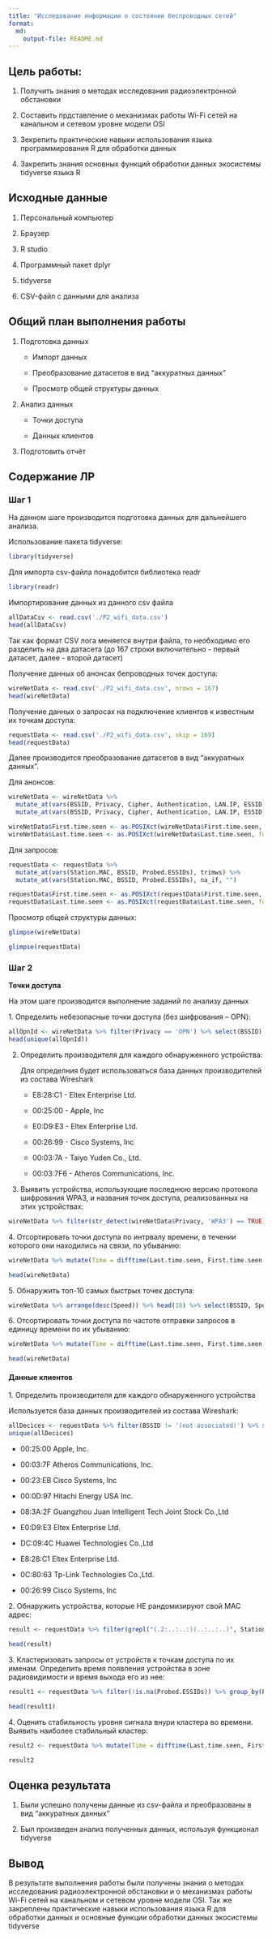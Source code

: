 ```yaml
---
title: "Исследование информации о состоянии беспроводных сетей"
format: 
  md:
    output-file: README.md
---
```


## Цель работы:

1.  Получить знания о методах исследования радиоэлектронной обстановки

2.  Составить прдставление о механизмах работы Wi-Fi сетей на канальном и сетевом уровне модели OSI

3.  Зекрепить практические навыки использования языка программирования R для обработки данных

4.  Закрепить знания основных функций обработки данных экосистемы tidyverse языка R

## Исходные данные

1.  Персональный компьютер

2.  Браузер

3.  R studio

4.  Программный пакет dplyr

5.  tidyverse

6.  CSV-файл с данными для анализа

## Общий план выполнения работы

1.  Подготовка данных

    -   Импорт данных

    -   Преобразование датасетов в вид “аккуратных данных”

    -   Просмотр общей структуры данных

2.  Анализ данных

    -   Точки доступа

    -   Данных клиентов

3.  Подготовить отчёт

## Содержание ЛР

### Шаг 1

На данном шаге производится подготовка данных для дальнейшего анализа.

Использование пакета tidyverse:\

```r
library(tidyverse)
```

Для импорта csv-файла понадобится библиотека readr

```r
library(readr)
```

Импортирование данных из данного csv файла

```r
allDataCsv <- read.csv('./P2_wifi_data.csv')
head(allDataCsv)
```

Так как формат CSV лога меняется внутри файла, то необходимо его разделить на два датасета (до 167 строки включительно - первый датасет, далее - второй датасет)

Получение данных об анонсах бепроводных точек доступа:

```r
wireNetData <- read.csv('./P2_wifi_data.csv', nrows = 167)
head(wireNetData)
```

Получение данных о запросах на подключение клиентов к известным их точкам доступа:

```r
requestData <- read.csv('./P2_wifi_data.csv', skip = 169)
head(requestData)
```

Далее производится преобразование датасетов в вид “аккуратных данных”.

Для анонсов:

```r
wireNetData <- wireNetData %>% 
  mutate_at(vars(BSSID, Privacy, Cipher, Authentication, LAN.IP, ESSID), trimws) %>%
  mutate_at(vars(BSSID, Privacy, Cipher, Authentication, LAN.IP, ESSID), na_if, "")

wireNetData$First.time.seen <- as.POSIXct(wireNetData$First.time.seen, format = "%Y-%m-%d %H:%M:%S")
wireNetData$Last.time.seen <- as.POSIXct(wireNetData$Last.time.seen, format = "%Y-%m-%d %H:%M:%S")
```

Для запросов:

```r
requestData <- requestData %>% 
  mutate_at(vars(Station.MAC, BSSID, Probed.ESSIDs), trimws) %>%
  mutate_at(vars(Station.MAC, BSSID, Probed.ESSIDs), na_if, "")

requestData$First.time.seen <- as.POSIXct(requestData$First.time.seen, format = "%Y-%m-%d %H:%M:%S")
requestData$Last.time.seen <- as.POSIXct(requestData$Last.time.seen, format = "%Y-%m-%d %H:%M:%S")
```

Просмотр общей структуры данных:

```r
glimpse(wireNetData)
```

```r
glimpse(requestData)
```

### Шаг 2

**Точки доступа**

На этом шаге производится выполнение заданий по анализу данных

1\. Определить небезопасные точки доступа (без шифрования – OPN):

```r
allOpnId <- wireNetData %>% filter(Privacy == 'OPN') %>% select(BSSID)
head(unique(allOpnId))
```

2.  Определить производителя для каждого обнаруженного устройства:

    Для определния будет использоваться база данных производителей из состава Wireshark

    -   E8:28:C1 - Eltex Enterprise Ltd.

    -   00:25:00 - Apple, Inc

    -   E0:D9:E3 - Eltex Enterprise Ltd.

    -   00:26:99 - Cisco Systems, Inc

    -   00:03:7A - Taiyo Yuden Co., Ltd.

    -   00:03:7F6 - Atheros Communications, Inc.

3.  Выявить устройства, использующие последнюю версию протокола шифрования WPA3, и названия точек доступа, реализованных на этих устройствах:

```r
wireNetData %>% filter(str_detect(wireNetData$Privacy, 'WPA3') == TRUE) %>% select(BSSID, ESSID, Privacy)
```

4\. Отсортировать точки доступа по интрвалу времени, в течении которого они находились на связи, по убыванию:

```r
wireNetData %>% mutate(Time = difftime(Last.time.seen, First.time.seen, units = "mins")) %>% arrange(desc(Time)) %>% select(BSSID, Time)
```

```r
head(wireNetData)
```

5\. Обнаружить топ-10 самых быстрых точек доступа:

```r
wireNetData %>% arrange(desc(Speed)) %>% head(10) %>% select(BSSID, Speed)
```

6\. Отсортировать точки доступа по частоте отправки запросов в единицу времени по их убыванию:

```r
wireNetData %>% mutate(Time = difftime(Last.time.seen, First.time.seen, units = "sec")) %>% filter(!is.na(Time)) %>% filter(Time != 0) %>% filter(X..beacons != 0) %>% select(BSSID, X..beacons, Time) %>% mutate(Beacon_sec = X..beacons / as.integer(Time)) %>% arrange(desc(Beacon_sec))
```

```r
head(wireNetData)
```

#### Данные клиентов

1\. Определить производителя для каждого обнаруженного устройства

Используется база данных производителей из состава Wireshark:

```r
allDecices <- requestData %>% filter(BSSID != '(not associated)') %>% select(BSSID)
unique(allDecices)
```

-   00:25:00 Apple, Inc.

-   00:03:7F Atheros Communications, Inc.

-   00:23:EB Cisco Systems, Inc

-   00:0D:97 Hitachi Energy USA Inc.

-   08:3A:2F Guangzhou Juan Intelligent Tech Joint Stock Co.,Ltd

-   E0:D9:E3 Eltex Enterprise Ltd.

-   DC:09:4C Huawei Technologies Co.,Ltd

-   E8:28:C1 Eltex Enterprise Ltd.

-   0C:80:63 Tp-Link Technologies Co.,Ltd.

-   00:26:99 Cisco Systems, Inc

2\. Обнаружить устройства, которые НЕ рандомизируют свой MAC адрес:

```r
result <- requestData %>% filter(grepl("(.2:..:..:)(..:..:..)", Station.MAC)!=TRUE & grepl("(.6:..:..:)(..:..:..)", Station.MAC)!=TRUE & grepl("(.A:..:..:)(..:..:..)", Station.MAC)!=TRUE & grepl("(.E:..:..:)(..:..:..)", Station.MAC)!=TRUE) %>%  select(Station.MAC)

head(result)
```

3\. Кластеризовать запросы от устройств к точкам доступа по их именам. Определить время появления устройства в зоне радиовидимости и время выхода его из нее:

```r
result1 <- requestData %>% filter(!is.na(Probed.ESSIDs)) %>% group_by(Probed.ESSIDs) %>%  summarise("Появление" = min(First.time.seen), "Выход" = max(Last.time.seen))

head(result1)
```

4\. Оценить стабильность уровня сигнала внури кластера во времени. Выявить наиболее стабильный кластер:

```r
result2 <- requestData %>% mutate(Time = difftime(Last.time.seen, First.time.seen, units = "sec")) %>% filter(as.integer(Time) != 0) %>% arrange(desc(as.integer(Time))) %>% filter(!is.na(Probed.ESSIDs)) %>% group_by(Probed.ESSIDs) %>% summarise(Mean = mean(as.integer(Time)), Sd = sd(as.integer(Time))) %>% filter(!is.na(Sd)) %>% filter(Sd != 0) %>% arrange(Sd) %>% head(1)

result2
```

## Оценка результата

1.  Были успешно получены данные из csv-файла и преобразованы в вид “аккуратных данных”

2.  Был произведен анализ полученных данных, используя функционал tidyverse

## Вывод

В результате выполнения работы были получены знания о методах исследования радиоэлектронной обстановки и о механизмах работы Wi-Fi сетей на канальном и сетевом уровне модели OSI. Так же закреплены практические навыки использования языка R для обработки данных и основные функции обработки данных экосистемы tidyverse
